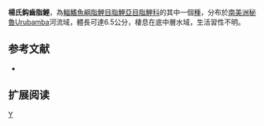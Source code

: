 {{Speciesbox 
| genus = Creagrutus
| species = yanatili
| status = NE
| status_system = IUCN3.1
| authority =  [[Harold|Harold]] & [[Salcedo|Salcedo]], 2010
| synonyms = 
}}
'''楊氏鈎齒脂鯉'''，為[[輻鰭魚綱|輻鰭魚綱]][[脂鯉目|脂鯉目]][[脂鯉亞目|脂鯉亞目]][[脂鯉科|脂鯉科]]的其中一個[[種|種]]，分布於[[南美洲|南美洲]][[秘魯|秘魯]]Urubamba河流域，體長可達6.5公分，棲息在底中層水域，生活習性不明。

==参考文献==
{{refbegin}}
*{{FishBase_species|genus=Creagrutus|species=yanatili|year=2014|month=1}}
{{refend}}

== 扩展阅读 ==
{{refbegin}}
{{wikispecies-inline|Creagrutus yanatili|楊氏鈎齒脂鯉}}
{{refend}}
{{Taxonbar|from=Q5794370}}

[[Category:鈎齒脂鯉屬|Y]]


{{魚類小作品}}